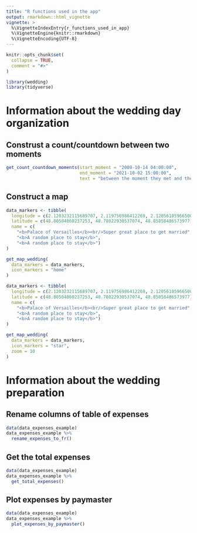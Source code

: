 ```yaml
---
title: "R functions used in the app"
output: rmarkdown::html_vignette
vignette: >
  %\VignetteIndexEntry{r_functions_used_in_app}
  %\VignetteEngine{knitr::rmarkdown}
  %\VignetteEncoding{UTF-8}
---
```


```r
knitr::opts_chunk$set(
  collapse = TRUE,
  comment = "#>"
)
```

```r
library(wedding)
library(tidyverse)
```

# Information about the wedding day organization

## Construst a count/countdown between two moments

```r
get_count_countdown_moments(start_moment = "2009-10-14 04:00:00",
                            end_moment = "2021-10-02 15:00:00",
                            text = "between the moment they met and the wedding")
```

## Construct a map

```r
data_markers <- tibble(
  longitude = c(2.1203232115689707, 2.119756986412269, 2.120561059665001),
  latitude = c(48.80504860237253, 48.78022930537074, 48.85858486573977),
  name = c(
    "<b>Palace of Versailles</b><br/>Super great place to get married", 
    "<b>A random place to stay</b>", 
    "<b>A random place to stay</b>")
)

get_map_wedding(
  data_markers = data_markers,
  icon_markers = "home"
)
```

```r
data_markers <- tibble(
  longitude = c(2.1203232115689707, 2.119756986412269, 2.120561059665001),
  latitude = c(48.80504860237253, 48.78022930537074, 48.85858486573977),
  name = c(
    "<b>Palace of Versailles</b><br/>Super great place to get married", 
    "<b>A random place to stay</b>", 
    "<b>A random place to stay</b>")
)

get_map_wedding(
  data_markers = data_markers,
  icon_markers = "star",
  zoom = 10
)
```

# Information about the wedding preparation

## Rename columns of table of expenses

```r
data(data_expenses_example)
data_expenses_example %>% 
  rename_expenses_to_fr()
```

## Get the total expenses

```r
data(data_expenses_example)
data_expenses_example %>% 
  get_total_expenses()
```

## Plot expenses by paymaster

```r
data(data_expenses_example)
data_expenses_example %>% 
  plot_expenses_by_paymaster()
```



